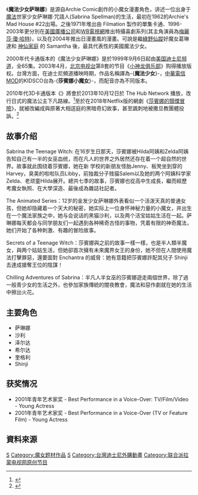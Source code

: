 {{noteTA
|T=zh-hans:魔法少女萨琳娜;zh-hk:魔法少女上學記;zh-tw:魔法少女莎賓娜;
|1=zh-hans:魔法少女萨琳娜;zh-hk:魔法少女上學記;zh-tw:魔法少女莎賓娜;
|2=zh-hans:萨琳娜; zh-hant:莎賓娜
}}
《'''魔法少女萨琳娜'''》是源自Archie Comic創作的小魔女漫畫角色，讲述一位出身于[[魔法|魔法]]世家少女萨琳娜‧咒語人(Sabrina Spellman)的生活，最初在1962的Archie's Mad House #22出場。之後1971年堆出由 Filmation 製作的單集卡通、1996-2003年更分別在[[美國廣播公司|美國廣播公司]]和[[WB電視網|WB電視網]]推出特攝喜劇系列(其主角演員為[[梅麗莎·瓊·哈特|梅麗莎·瓊·哈特]])，以及在2004年推出日漫畫風的漫畫。可說是繼[[绿野仙踪_(童话)|綠野仙蹤]]好魔女葛琳達和 [[Bewitched|神仙家庭]] 的 Samantha 後，最具代表性的美國魔法少女。

2000年代卡通版本的《魔法少女萨琳娜》是於1999年9月6日起由[[美国|美国]][[迪士尼频道|迪士尼频道]]，全65集。2003年4月，[[北京电视台|北京电视台]]第8套的节目《[[小神龙俱乐部|小神龙俱乐部]]》购得播放版权。台灣方面，在迪士尼頻道播映時期，作品名稱譯為-{'''魔法少女'''}-，[[中華電信MOD|中華電信MOD]]的KIDSCO台為-{'''莎賓娜小魔女'''}-，而配音亦為不同版本。

2010年代3D卡通版本《{{le|Sabrina: Secrets of a Teenage Witch}}》將會於2013年10月12日於 The Hub Network 播放，改行日式的魔法公主下凡路線。<ref>{{cite web |url=http://www.hubworld.com/sabrina/shows/secrets-of-a-teenage-witch |title=存档副本 |accessdate=2013-09-29 |deadurl=yes |archiveurl=https://web.archive.org/web/20130928192937/http://www.hubworld.com/sabrina/shows/secrets-of-a-teenage-witch |archivedate=2013-09-28 }}</ref>至於在2018年Netflix版的網劇《[[莎賓娜的顫慄冒險|莎賓娜的顫慄冒險]]》，就被改編成與原著大相逕庭的黑暗奇幻故事，甚至諷刺地被撒旦教團體投訴。<ref>{{cite web |title=《莎賓娜的顫慄冒險》惹惱撒旦教信徒？怒告網飛求償 5,000 萬美金 |url=https://news.agentm.tw/2018/11/14/%E3%80%8A%E8%8E%8E%E8%B3%93%E5%A8%9C%E7%9A%84%E9%A1%AB%E6%85%84%E5%86%92%E9%9A%AA%E3%80%8B%E6%83%B9%E6%83%B1%E6%92%92%E6%97%A6%E6%95%99%E4%BF%A1%E5%BE%92%E6%80%92%E5%91%8A%E7%B6%B2%E9%A3%9B/ |website=電影神搜 |accessdate=2022-06-06 |language=zh-TW |date=2018-11-14}}</ref>

== 故事介绍 ==
Sabrina the Teenage Witch: 在16岁生日那天，莎賓娜被Hilda阿姨和Zelda阿姨告知自己有一半的女巫血统，而在凡人的世界之外居然还存在着一个超自然的世界。故事就此围绕着莎賓娜，她在新
学校的新朋友怪胎Jenny、板凳坐到穿的Harvey，臭美的啦啦队员Libby，前独裁分子贱猫Salem以及她的两个阿姨科学家Zelda、老顽童Hilda展开。總共七季的故事，莎賓娜也從高中生成長，繼而經歷考魔女執照、在大學深造、最後成為雜誌社記者。

The Animated Series：12岁的金发少女萨琳娜外表看似一个活泼天真的普通女孩，但她却隐藏着一个天大的秘密，她实际上一位身怀神秘力量的小魔女，并出生在一个魔法家族之中，她与会说话的黑猫沙利，以及两个活宝姑姑生活在一起。萨琳娜每天都会与同学朋友们一起遇到各种稀奇古怪的事物，凭着有限的神奇魔法，她们开始了各种刺激、有趣的冒险故事。

Secrets of a Teenage Witch：莎賓娜與之前的故事一樣一樣，也是半人類半魔女，與两个姑姑生活，但她卻首次擁有未來魔界女王的身份，她不但在人間使用魔法打擊罪惡，還要面對 Enchantra 的威脅：她有意籍把莎賓娜許配其兒子 Shinji 去達成搶奪王位的陰謀！ 

Chilling Adventures of Sabrina：半凡人半女巫的莎賓娜遊走兩個世界，除了過一般青少女的生活之外，也參加家族傳統的闇夜教會，魔法和惡作劇就在她的生活中擦出火花。

== 主要角色 ==
*萨琳娜
*沙利
*泽尔达
*希尔达
*奎格利
*Shinji

== 获奖情况 ==
*2001年青年艺术家奖 - Best Performance in a Voice-Over: TV/Film/Video - Young Actress 
*2001年青年艺术家奖 - Best Performance in a Voice-Over (TV or Feature Film) - Young Actress 

== 資料來源 ==
<references/>

{{DEFAULTSORT:Sabrina}}
[[Category:美國動畫影集|S]]
[[Category:魔女题材作品|Category:魔女题材作品]]
[[Category:魔法少女|S]]
[[Category:台灣迪士尼外購動畫|Category:台灣迪士尼外購動畫]]
[[Category:联合派拉蒙电视网原创节目|Category:联合派拉蒙电视网原创节目]]